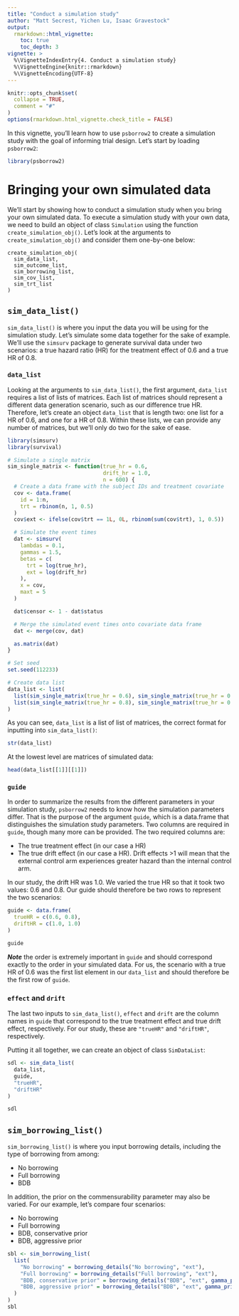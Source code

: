 ```yaml
---
title: "Conduct a simulation study"
author: "Matt Secrest, Yichen Lu, Isaac Gravestock"
output:
  rmarkdown::html_vignette:
    toc: true
    toc_depth: 3
vignette: >
  %\VignetteIndexEntry{4. Conduct a simulation study}
  %\VignetteEngine{knitr::rmarkdown}
  %\VignetteEncoding{UTF-8}
---
```


```r
knitr::opts_chunk$set(
  collapse = TRUE,
  comment = "#"
)
options(rmarkdown.html_vignette.check_title = FALSE)
```

In this vignette, you'll learn how to use `psborrow2` to create a
simulation study with the goal of informing trial design. Let's start by
loading `psborrow2`:

```r
library(psborrow2)
```

# Bringing your own simulated data

We'll start by showing how to conduct a simulation study when you bring your
own simulated data. To execute a simulation study with your own data,
we need to build an object of class `Simulation` using the function
`create_simulation_obj()`. Let's look at the arguments to
`create_simulation_obj()` and consider them one-by-one below:

```
create_simulation_obj(
  sim_data_list,
  sim_outcome_list,
  sim_borrowing_list,
  sim_cov_list,
  sim_trt_list
)

```

## `sim_data_list()`

`sim_data_list()` is where you input the data you will be using for the
simulation study. Let's simulate some data together for the sake of example.
We'll use the `simsurv` package to generate survival data under two
scenarios: a true hazard ratio (HR) for the treatment effect of 0.6 and a true
HR of 0.8.

### `data_list`

Looking at the arguments to `sim_data_list()`, the first argument, `data_list`
requires a list of lists of matrices. Each list of matrices should represent
a different data generation scenario, such as our difference true HR.
Therefore, let's create an object `data_list` that is length two:
one list for a HR of 0.6, and one for a HR of 0.8. Within
these lists, we can provide any number of matrices, but we'll only do
two for the sake of ease.

```r
library(simsurv)
library(survival)

# Simulate a single matrix
sim_single_matrix <- function(true_hr = 0.6,
                              drift_hr = 1.0,
                              n = 600) {
  # Create a data frame with the subject IDs and treatment covariate
  cov <- data.frame(
    id = 1:n,
    trt = rbinom(n, 1, 0.5)
  )
  cov$ext <- ifelse(cov$trt == 1L, 0L, rbinom(sum(cov$trt), 1, 0.5))

  # Simulate the event times
  dat <- simsurv(
    lambdas = 0.1,
    gammas = 1.5,
    betas = c(
      trt = log(true_hr),
      ext = log(drift_hr)
    ),
    x = cov,
    maxt = 5
  )

  dat$censor <- 1 - dat$status

  # Merge the simulated event times onto covariate data frame
  dat <- merge(cov, dat)

  as.matrix(dat)
}

# Set seed
set.seed(112233)

# Create data list
data_list <- list(
  list(sim_single_matrix(true_hr = 0.6), sim_single_matrix(true_hr = 0.6)),
  list(sim_single_matrix(true_hr = 0.8), sim_single_matrix(true_hr = 0.8))
)
```

As you can see, `data_list` is a list of list of matrices, the correct format
for inputting into `sim_data_list()`:

```r
str(data_list)
```

At the lowest level are matrices of simulated data:
```r
head(data_list[[1]][[1]])
```

### `guide`
In order to summarize the results from the different parameters in
your simulation study, `psborrow2` needs to know how the simulation parameters
differ. That is the purpose of the argument `guide`, which is a data.frame
that distinguishes the simulation study parameters. Two columns are required
in `guide`, though many more can be provided. The two required columns are:

* The true treatment effect (in our case a HR)
* The true drift effect (in our case a HR). Drift effects >1 will mean
that the external control arm experiences greater hazard than the internal
control arm.

In our study, the drift HR was 1.0. We varied the true HR so that it took
two values: 0.6 and 0.8. Our guide should therefore be two rows to represent
the two scenarios:

```r
guide <- data.frame(
  trueHR = c(0.6, 0.8),
  driftHR = c(1.0, 1.0)
)

guide
```


***Note*** the order is extremely important in `guide` and should correspond
exactly to the order in your simulated data. For us, the scenario with
a true HR of 0.6 was the first list element in our `data_list` and should
therefore be the first row of `guide`.

### `effect` and `drift`

The last two inputs to `sim_data_list()`, `effect` and `drift`
are the column names in `guide` that correspond to the true treatment effect
and true drift effect, respectively. For our study, these are `"trueHR"`
and `"driftHR"`, respectively.

Putting it all together, we can create an object of class `SimDataList`:

```r
sdl <- sim_data_list(
  data_list,
  guide,
  "trueHR",
  "driftHR"
)

sdl
```

## `sim_borrowing_list()`

`sim_borrowing_list()` is where you input borrowing details, including
the type of borrowing from among:

* No borrowing
* Full borrowing
* BDB

In addition, the prior on the commensurability parameter may also be
varied. For our example, let's compare four scenarios:

* No borrowing
* Full borrowing
* BDB, conservative prior
* BDB, aggressive prior

```r
sbl <- sim_borrowing_list(
  list(
    "No borrowing" = borrowing_details("No borrowing", "ext"),
    "Full borrowing" = borrowing_details("Full borrowing", "ext"),
    "BDB, conservative prior" = borrowing_details("BDB", "ext", gamma_prior(0.001, 0.001)),
    "BDB, aggressive prior" = borrowing_details("BDB", "ext", gamma_prior(1.000, 0.001))
  )
)
sbl
```
